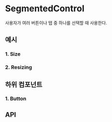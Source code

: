 
<Meta of={SegmentedControlStories} component={SegmentedControl} />

# SegmentedControl

사용자가 여러 버튼이나 탭 중 하나를 선택할 때 사용한다.

## 예시

### 1. Size

<Canvas of={SegmentedControlStories.SizesOfSegmentedControl} />

### 2. Resizing

<Canvas of={SegmentedControlStories.ResizingOfSegmentedControl} />

## 하위 컴포넌트

### 1. Button

<Canvas of={SegmentedControlButtonStories.SegmentedControlButton} />

## API

<ArgTypes of={SegmentedControlStories} />
